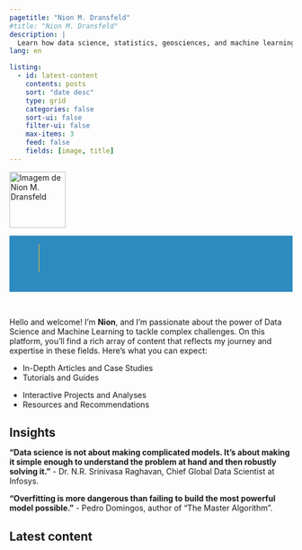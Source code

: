```yaml
---
pagetitle: "Nion M. Dransfeld"
#title: "Nion M. Dransfeld"
description: | 
  Learn how data science, statistics, geosciences, and machine learning can drive problem-solving. Join me in transforming data into powerful decisions.
lang: en

listing:
  - id: latest-content
    contents: posts
    sort: "date desc"
    type: grid
    categories: false
    sort-ui: false
    filter-ui: false
    max-items: 3
    feed: false
    fields: [image, title]
---
```


```{=html}

<script type="application/ld+json">
{
  "@context": "http://schema.org",
  "@type": "Person",
  "name": "Nion M. Dransfeld",
  "jobTitle": "Civil Engineer | Data Scientist | Machine Learning",
  "url": "http://www.nionmaron.com/",
  "sameAs": [
    "https://www.linkedin.com/in/nionmaron/?locale=en_US",
    "https://github.com/nionmaron"
  ],
  "alumniOf": {
    "@type": "CollegeOrUniversity",
    "name": "University of the State of Santa Catarina",
    "address": {
      "@type": "PostalAddress",
      "addressCountry": {
        "@type": "Country",
        "name": "Brazil"
      }
    }
  }
}
</script>

<style>
    @media (max-width: 860px) {
        .NM-imagem-none {
            display: none;
        }
    }
</style>
```
::: grid
::: {.g-col-12 .g-col-md-2 .top-story-text}
<img src="images/profile.png" alt="Imagem de Nion M. Dransfeld" class="NM-imagem-none" style=" height: 100px; padding: 0px; background: transparent;"/>
:::

::: {.g-col-12 .g-col-md-10 .top-story-img}
```{=html}
<!DOCTYPE html>
<html lang="en">
<head>
    <meta charset="UTF-8">
    <title>Conversa Interativa</title>
    <style>

* {
  margin: 0;
  padding: 0;
}


.container {
  width: 100%;
  height: 100px;
  background: #2E8BC0;

  display: flex;
  justify-content: center;
  align-items: center;

  .box {
    width: 400px;
    height: 250px;
    position: relative;
    display: flex;
    justify-content: center;
    flex-direction: column;

    .title {
      width: 100%;
      position: relative;
      display: flex;
      align-items: center;
      height: 50px;

      .block {
        width: 0%;
        height: inherit;
        background: #ffb510;
        position: absolute;
        animation: mainBlock 2s cubic-bezier(.74, .06, .4, .92) forwards;
        display: flex;
      }

      h1 {
        font-family: 'Poppins';
        color: #fff;
        font-size: 32px;
        -webkit-animation: mainFadeIn 2s forwards;
        -o-animation: mainFadeIn 2s forwards;
        animation: mainFadeIn 2s forwards;
        animation-delay: 1.6s;
        opacity: 0;
        display: flex;
        align-items: baseline;
        position: relative;

        span {
          width:0px;
          height: 0px;
          -webkit-border-radius: 50%;
          -moz-border-radius: 50%;
          border-radius: 50%;

          background: #ffb510;
          -webkit-animation: load 0.6s cubic-bezier(.74, .06, .4, .92) forwards;
          animation: popIn 0.8s cubic-bezier(.74, .06, .4, .92) forwards;
          animation-delay: 2s;
          margin-left: 5px;
          margin-top: -10px;
          position: absolute;
          bottom: 13px;
          right: -12px;

        }
      }
    }

    .role {
      width: 100%;
      position: relative;
      display: flex;
      align-items: center;
      height: 30px;
      margin-top: -10px;

      .block {
        width: 0%;
        height: inherit;
        background: #e91e63;
        position: absolute;
        animation: secBlock 2s cubic-bezier(.74, .06, .4, .92) forwards;
        animation-delay: 2s;
        display: flex;
      }

      p {
        animation: secFadeIn 2s forwards;
        animation-delay: 3.2s;
        opacity: 0;
         font-weight: 400;
        font-family: 'Lato';
        color: #ffffff;
        font-size: 12px;
        text-transform: uppercase;
        letter-spacing: 5px;
      }
    }
  }
}


@keyframes mainBlock {
  0% {
    width: 0%;
    left: 0;

  }
  50% {
    width: 100%;
    left: 0;

  }
  100% {
    width: 0;
    left: 100%;
  }
}

@keyframes secBlock {
  0% {
    width: 0%;
    left: 0;

  }
  50% {
    width: 100%;
    left: 0;

  }
  100% {
    width: 0;
    left: 100%;
  }
}

@keyframes mainFadeIn {
  0% {
    opacity: 0;
  }
  100% {
    opacity: 1;
  }
}


@keyframes popIn {
  0% {
    width: 0px;
    height: 0px;
    background: #e9d856;
    border: 0px solid #ddd;
    opacity: 0;
  }
  50% {
    width: 10px;
    height: 10px;
    background: #e9d856;
    opacity: 1;
    bottom: 45px;
  }
   65% {
      width: 7px;
    height: 7px;
      bottom: 0px;
      width: 15px
   }
   80% {
      width: 10px;
    height: 10px;
      bottom: 20px
   }
  100% {
    width: 7px;
    height: 7px;
    background: #e9d856;
    border: 0px solid #222;
    bottom: 13px;

  }
}

@keyframes secFadeIn {
  0% {
    opacity: 0;
  }
  100% {
    opacity: 0.5;
  }
}



@keyframes top {
  0% {
    opacity: 0;
     bottom: -80px
  }
  100% {
    opacity: 1;
     bottom: 0px

  }
}

@keyframes icon {
  0% {
    opacity: 0;
     transform: scale(0.0);
  }
   50% {
      opacity: 1;
     transform: scale(1.3) rotate(-02deg);
   }
  100% {
    opacity: 1;
     bottom: 0px;
  }
}
    </style>
</head>
<body>
    <div class="container">
        <div class="box">
    
            <div class="title">
                <span class="block"></span>
                <h1> Nion M. Dransfeld<span></span></h1>
            </div>
    
            <div class="role">
                <div class="block"></div>
                <p> Data Scientist</p>
            </div>
    
        </div>
    </div>
    
</body>
</html>
```
</br>
:::
:::

Hello and welcome! I'm **Nion**, and I'm passionate about the power of Data Science and Machine Learning to tackle complex challenges. On this platform, you'll find a rich array of content that reflects my journey and expertise in these fields. Here's what you can expect:</br>

::: grid
::: g-col-6
-   In-Depth Articles and Case Studies
-   Tutorials and Guides
:::

::: g-col-6
-   Interactive Projects and Analyses
-   Resources and Recommendations
:::
:::

</a>

## Insights

**"Data science is not about making complicated models. It's about making it simple enough to understand the problem at hand and then robustly solving it."** - Dr. N.R. Srinivasa Raghavan, Chief Global Data Scientist at Infosys.

**"Overfitting is more dangerous than failing to build the most powerful model possible."** - Pedro Domingos, author of "The Master Algorithm".

## Latest content

</a>

::: {#latest-content}
:::
